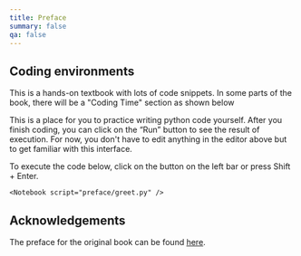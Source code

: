 ```yaml
---
title: Preface
summary: false
qa: false
---
```




## Coding environments

This is a hands-on textbook with lots of code snippets. In some parts of the book, there will be a "Coding Time" section as shown below

<CodingTime>

This is a place for you to practice writing python code yourself. After you finish coding, you can click on the “Run” button to see the result of execution. For now, you don't have to edit anything in the editor above but to get familiar with this interface.

To execute the code below, click on the <PlayIcon className = "inline w-4 h-4" /> button on the left bar or press Shift + Enter.

    <Notebook script="preface/greet.py" />

</CodingTime>

## Acknowledgements

The preface for the original book can be found [here](https://greenteapress.com/thinkpython2/html/thinkpython2001.html).
